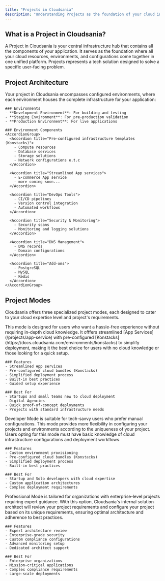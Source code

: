 ```yaml
---
title: "Projects in Cloudsania"
description: "Understanding Projects as the foundation of your cloud infrastructure in Cloudsania"
---
```


## What is a Project in Cloudsania?

<Note>
  A Project in Cloudsania is your central infrastructure hub that contains all the components of your application. It serves as the foundation where all your cloud resources, environments, and configurations come together in one unified platform.
  Projects represents a tech solution designed to solve a specific user-facing problem.
</Note>

## Project Architecture

<AccordionGroup>
  <Accordion title="Project Structure" defaultOpen={true}>
    Your project in Cloudsania encompasses configured environments, where each environment houses the complete infrastructure for your application:

    ### Environments
    - **Development Environment**: For building and testing
    - **Staging Environment**: For pre-production validation
    - **Production Environment**: For live applications

    ### Environment Components
    <AccordionGroup>
      <Accordion title="Pre-configured infrastructure templates (Konstacks)">
        - Compute resources
        - Database services
        - Storage solutions
        - Network configurations e.t.c
      </Accordion>

      <Accordion title="Streamlined App services">
        - E-commerce App service
        - more coming soon...
      </Accordion>

      <Accordion title="DevOps Tools">
        - CI/CD pipelines
        - Version control integration
        - Automated workflows
      </Accordion>

      <Accordion title="Security & Monitoring">
        - Security scans
        - Monitoring and logging solutions
      </Accordion>

      <Accordion title="DNS Management">
        - DNS records
        - Domain configurations
      </Accordion>

      <Accordion title="Add-ons">
        - PostgreSQL
        - MySQL
        - Redis
      </Accordion>
    </AccordionGroup>
  </Accordion>

</AccordionGroup>

## Project Modes

Cloudsania offers three specialized project modes, each designed to cater to your cloud expertise level and project's requirements.

<Tabs>
  <Tab title="Easy Mode">
    This mode is designed for users who want a hassle-free experience without requiring in-depth cloud knowledge. It offfers streamlined [App Services](/projects/app-service) with pre-configured [Konstacks](https://docs.cloudsania.com/environments/konstacks) to simplify deployment, making it the best choice for users with no cloud knowledge or those looking for a quick setup.

    ### Features
    - Streamlined App services
    - Pre-configured cloud bundles (Konstacks)
    - Simplified deployment process
    - Built-in best practices
    - Guided setup experience

    ### Best For
    - Startups and small teams new to cloud deployment
    - Digital Agencies
    - Quick proof-of-concept deployments
    - Projects with standard infrastructure needs
  </Tab>

  <Tab title="Developer Mode">
    Developer Mode is suitable for tech-savvy users who prefer manual configurations. This mode provides more flexibility in configuring your projects and environments according to the uniqueness of your project.
    Users opting for this mode must have basic knowledge of cloud infrastructure configurations and deployment workflows

    ### Features
    - Custom environment provisioning
    - Pre-configured cloud bundles (Konstacks)
    - Simplified deployment process
    - Built-in best practices

    ### Best For
    - Startup and Solo developers with cloud expertise
    - Custom application architectures
    - Complex deployment requirements
  </Tab>

  <Tab title="Professional Mode">
    Professional Mode is tailored for organizations with enterprise-level projects requiring expert guidance. With this option, Cloudsania's internal solution architect will review your project requirements and configure your project based on its unique requirements, ensuring optimal architecture and adherence to best practices.

    ### Features
    - Expert architecture review
    - Enterprise-grade security
    - Custom compliance configurations
    - Advanced monitoring setup
    - Dedicated architect support

    ### Best For
    - Enterprise organizations
    - Mission-critical applications
    - Complex compliance requirements
    - Large-scale deployments
  </Tab>
</Tabs>

